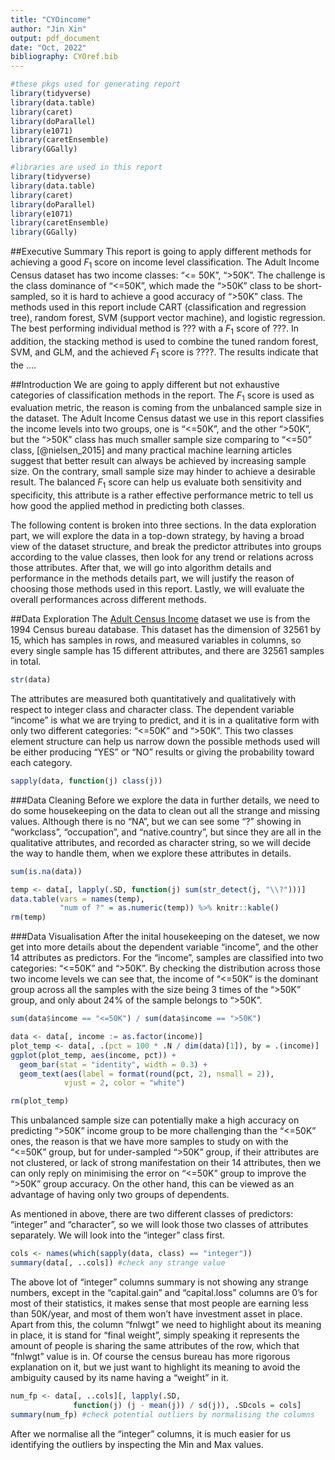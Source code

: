 ```yaml
---
title: "CYOincome"
author: "Jin Xin"
output: pdf_document
date: "Oct, 2022"
bibliography: CYOref.bib
---
```


```r
#these pkgs used for generating report
library(tidyverse)
library(data.table)
library(caret)
library(doParallel)
library(e1071)
library(caretEnsemble)
library(GGally)
```
```r
#libraries are used in this report
library(tidyverse)
library(data.table)
library(caret)
library(doParallel)
library(e1071)
library(caretEnsemble)
library(GGally)
```
##Executive Summary
This report is going to apply different methods for achieving a good $F_1$ score on income level classification. The Adult Income Census dataset has two income classes: "<= 50K", ">50K". The challenge is the class dominance of "<=50K", which made the ">50K" class to be short-sampled, so it is hard to achieve a good accuracy of ">50K" class. The methods used in this report include CART (classification and regression tree), random forest, SVM (support vector machine), and logistic regression. The best performing individual method is ??? with a $F_1$ score of ???. In addition, the stacking method is used to combine the tuned random forest, SVM, and GLM, and the achieved $F_1$ score is ????. The results indicate that the ....

##Introduction
We are going to apply different but not exhaustive categories of classification methods in the report. The $F_1$ score is used as evaluation metric, the reason is coming from the unbalanced sample size in the dataset. The Adult Income Census datast we use in this report classifies the income levels into two groups, one is "<=50K", and the other ">50K", but the ">50K" class has much smaller sample size comparing to "<=50" class, [@nielsen_2015] and many practical machine learning articles suggest that better result can always be achieved by increasing sample size. On the contrary, small sample size may hinder to achieve a desirable result. The balanced $F_1$ score can help us evaluate both sensitivity and specificity, this attribute is a rather effective performance metric to tell us how good the applied method in predicting both classes.  

The following content is broken into three sections. In the data exploration part, we will explore the data in a top-down strategy, by having a broad view of the dataset structure, and break the predictor attributes into groups according to the value classes, then look for any trend or relations across those attributes. After that, we will go into algorithm details and performance in the methods details part, we will justify the reason of choosing those methods used in this report. Lastly, we will evaluate the overall performances across different methods. 

##Data Exploration
The [Adult Census Income](www.kaggle.com/datasets/uciml/adult-census-income) dataset we use is from the 1994 Census bureau database. This dataset has the dimension of 32561 by 15, which has samples in rows, and measured variables in columns, so every single sample has 15 different attributes, and there are 32561 samples in total. 
```r
str(data)
```
The attributes are measured both quantitatively and qualitatively with respect to integer class and character class. The dependent variable "income" is what we are trying to predict, and it is in a qualitative form with only two different categories: "<=50K" and ">50K". This two classes element structure can help us narrow down the possible methods used will be either producing "YES" or "NO" results or giving the probability toward each category.
```r
sapply(data, function(j) class(j))
```

###Data Cleaning
Before we explore the data in further details, we need to do some housekeeping on the data to clean out all the strange and missing values.
Although there is no "NA", but we can see some "?" showing in "workclass", "occupation", and "native.country", but since they are all in the qualitative attributes, and recorded as character string, so we will decide the way to handle them, when we explore these attributes in details. 
```r
sum(is.na(data))
```
```r
temp <- data[, lapply(.SD, function(j) sum(str_detect(j, "\\?")))]
data.table(vars = names(temp),
           "num of ?" = as.numeric(temp)) %>% knitr::kable()
rm(temp)
```

###Data Visualisation
After the inital housekeeping on the dateset, we now get into more details about the dependent variable "income", and the other 14 attributes as predictors. For the "income", samples are classified into two categories: "<=50K" and ">50K". By checking the distribution across those two income levels we can see that, the income of "<=50K" is the dominant group across all the samples with the size being 3 times of the ">50K" group, and only about 24% of the sample belongs to ">50K". 
```r
sum(data$income == "<=50K") / sum(data$income == ">50K")
```
```r
data <- data[, income := as.factor(income)]
plot_temp <- data[, .(pct = 100 * .N / dim(data)[1]), by = .(income)]
ggplot(plot_temp, aes(income, pct)) + 
  geom_bar(stat = "identity", width = 0.3) + 
  geom_text(aes(label = format(round(pct, 2), nsmall = 2)),
            vjust = 2, color = "white")

rm(plot_temp)
```
This unbalanced sample size can potentially make a high accuracy on predicting ">50K" income group to be more challenging than the "<=50K" ones, the reason is that we have more samples to study on with the "<=50K" group, but for under-sampled ">50K" group, if their attributes are not clustered, or lack of strong manifestation on their 14 attributes, then we can only reply on minimising the error on "<=50K" group to improve the ">50K" group accuracy. On the other hand, this can be viewed as an advantage of having only two groups of dependents. 

As mentioned in above, there are two different classes of predictors: "integer" and "character", so we will look those two classes of attributes separately. We will look into the "integer" class first. 
```r
cols <- names(which(sapply(data, class) == "integer"))
summary(data[, ..cols]) #check any strange value
```
The above lot of "integer" columns summary is not showing any strange numbers, except in the "capital.gain" and "capital.loss" columns are 0's for most of their statistics, it makes sense that most people are earning less than 50K/year, and most of them won't have investment asset in place. Apart from this, the column "fnlwgt" we need to highlight about its meaning in place, it is stand for "final weight", simply speaking it represents the amount of people is sharing the same attributes of the row, which that "fnlwgt" value is in. Of course the census bureau has more rigorous explanation on it, but we just want to highlight its meaning to avoid the ambiguity caused by its name having a "weight" in it. 
```r
num_fp <- data[, ..cols][, lapply(.SD, 
              function(j) (j - mean(j)) / sd(j)), .SDcols = cols]
summary(num_fp) #check potential outliers by normalising the columns
```
After we normalise all the "integer" columns, it is much easier for us identifying the outliers by inspecting the Min and Max values.  